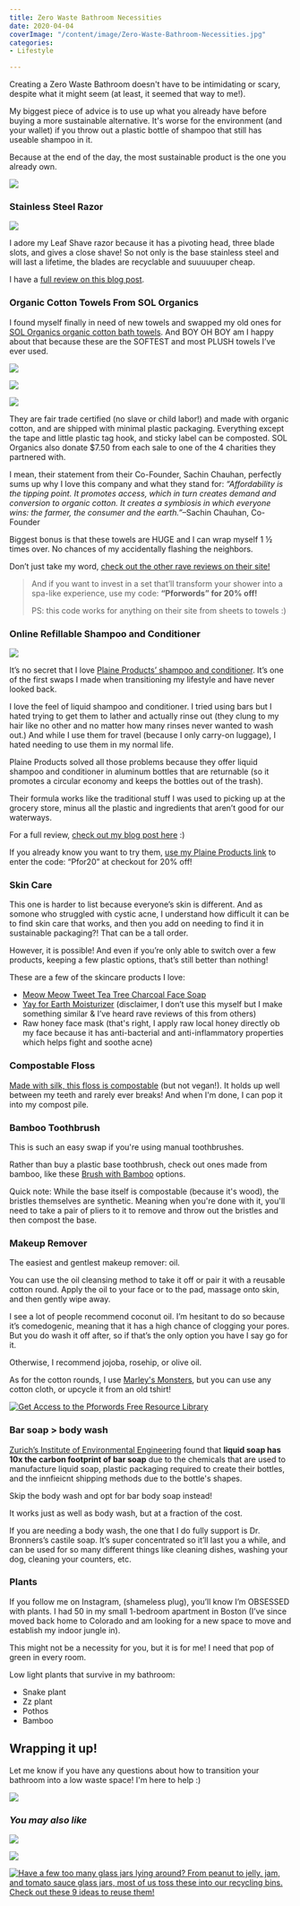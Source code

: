 ```yaml
---
title: Zero Waste Bathroom Necessities
date: 2020-04-04
coverImage: "/content/image/Zero-Waste-Bathroom-Necessities.jpg"
categories:
- Lifestyle

---
```

Creating a Zero Waste Bathroom doesn't have to be intimidating or scary, despite what it might seem (at least, it seemed that way to me!).

My biggest piece of advice is to use up what you already have before buying a more sustainable alternative. It's worse for the environment (and your wallet) if you throw out a plastic bottle of shampoo that still has useable shampoo in it.

Because at the end of the day, the most sustainable product is the one you already own.

![](images/Zero-Waste-Bathroom-Necessities.jpg)

### Stainless Steel Razor

![](images/Leaf-Front-min-768x1024.png)

I adore my Leaf Shave razor because it has a pivoting head, three blade slots, and gives a close shave! So not only is the base stainless steel and will last a lifetime, the blades are recyclable and suuuuuper cheap.

I have a [full review on this blog post](https://pforwords.com/sustainable-razor/).

### Organic Cotton Towels From SOL Organics

I found myself finally in need of new towels and swapped my old ones for [SOL Organics organic cotton bath towels](https://solorganix.com/products/organic-bath-towel). And BOY OH BOY am I happy about that because these are the SOFTEST and most PLUSH towels I’ve ever used.

![](https://i0.wp.com/pforwords.com/wp-content/uploads/2020/04/Sol-Towels-1-min.jpg?fit=768%2C1024&ssl=1)

![](https://i1.wp.com/pforwords.com/wp-content/uploads/2020/04/Sol-Towels-2-min-1.jpg?fit=768%2C1024&ssl=1)

![](https://i0.wp.com/pforwords.com/wp-content/uploads/2020/04/Sol-Towels-3-min-1.jpg?fit=768%2C1024&ssl=1)

They are fair trade certified (no slave or child labor!) and made with organic cotton, and are shipped with minimal plastic packaging. Everything except the tape and little plastic tag hook, and sticky label can be composted. SOL Organics also donate $7.50 from each sale to one of the 4 charities they partnered with.

I mean, their statement from their Co-Founder, Sachin Chauhan, perfectly sums up why I love this company and what they stand for: _“Affordability is the tipping point. It promotes access, which in turn creates demand and conversion to organic cotton. It creates a symbiosis in which everyone wins: the farmer, the consumer and the earth.”_–Sachin Chauhan, Co-Founder

Biggest bonus is that these towels are HUGE and I can wrap myself 1 ½ times over. No chances of my accidentally flashing the neighbors.

Don’t just take my word, [check out the other rave reviews on their site!](https://solorganix.com/products/organic-bath-towel)

> And if you want to invest in a set that’ll transform your shower into a spa-like experience, use my code: **“Pforwords” for 20% off!**
>
> PS: this code works for anything on their site from sheets to towels :)

### Online Refillable Shampoo and Conditioner

![](images/Plaine-Products-768x1024.png)

It’s no secret that I love [Plaine Products’ shampoo and conditioner](https://www.plaineproducts.com/shop/ref/taylorapfromer/). It’s one of the first swaps I made when transitioning my lifestyle and have never looked back.

I love the feel of liquid shampoo and conditioner. I tried using bars but I hated trying to get them to lather and actually rinse out (they clung to my hair like no other and no matter how many rinses never wanted to wash out.) And while I use them for travel (because I only carry-on luggage), I hated needing to use them in my normal life.

Plaine Products solved all those problems because they offer liquid shampoo and conditioner in aluminum bottles that are returnable (so it promotes a circular economy and keeps the bottles out of the trash).

Their formula works like the traditional stuff I was used to picking up at the grocery store, minus all the plastic and ingredients that aren’t good for our waterways.

For a full review, [check out my blog post here](https://pforwords.com/zero-waste-shampoo-and-conditioner/) :)

If you already know you want to try them, [use my Plaine Products link](https://www.plaineproducts.com/shop/ref/taylorapfromer/) to enter the code: “Pfor20” at checkout for 20% off!

### Skin Care

This one is harder to list because everyone’s skin is different. And as somone who struggled with cystic acne, I understand how difficult it can be to find skin care that works, and then you add on needing to find it in sustainable packaging?! That can be a tall order.

However, it is possible! And even if you’re only able to switch over a few products, keeping a few plastic options, that’s still better than nothing!

These are a few of the skincare products I love:

* [Meow Meow Tweet Tea Tree Charcoal Face Soap](https://meowmeowtweet.com/collections/face/products/tea-tree-eucalyptus-charcoal-bar-soap)
* [Yay for Earth Moisturizer](https://www.yayforearth.com/product-page/yayforearth-face-lotion-2oz) (disclaimer, I don’t use this myself but I make something similar & I’ve heard rave reviews of this from others)
* Raw honey face mask (that's right, I apply raw local honey directly ob my face because it has anti-bacterial and anti-inflammatory properties which helps fight and soothe acne)

### Compostable Floss

[Made with silk, this floss is compostable](https://lifewithoutplastic.com/plastic-free-dental-floss-from-natural-silk-in-refillable-glass-jar-berry-blue/?aff=468) (but not vegan!). It holds up well between my teeth and rarely ever breaks! And when I'm done, I can pop it into my compost pile.

### Bamboo Toothbrush

This is such an easy swap if you're using manual toothbrushes.

Rather than buy a plastic base toothbrush, check out ones made from bamboo, like these [Brush with Bamboo](https://pforwords.us17.list-manage.com/track/click?u=5b681306c07fa1e4485bea85e&id=d1f3f7451e&e=e8f0dd9a34) options.

Quick note: While the base itself is compostable (because it's wood), the bristles themselves are synthetic. Meaning when you're done with it, you'll need to take a pair of pliers to it to remove and throw out the bristles and then compost the base.

### Makeup Remover

The easiest and gentlest makeup remover: oil.

You can use the oil cleansing method to take it off or pair it with a reusable cotton round. Apply the oil to your face or to the pad, massage onto skin, and then gently wipe away.

I see a lot of people recommend coconut oil. I’m hesitant to do so because it’s comedogenic, meaning that it has a high chance of clogging your pores. But you do wash it off after, so if that’s the only option you have I say go for it.

Otherwise, I recommend jojoba, rosehip, or olive oil.

As for the cotton rounds, I use [Marley's Monsters](https://earthhero.com/products/beauty-care/marleys-monsters-organic-reusable-makeup-remover-pads-marleys-monsters-earthhero/?ref=pforwords), but you can use any cotton cloth, or upcycle it from an old tshirt!

[![Get Access to the Pforwords Free Resource Library](images/FREE-RESOURCE-LIBRARY-min.png)](https://mailchi.mp/be227f5f5cdc/freeresources)

### Bar soap > body wash

[Zurich’s Institute of Environmental Engineering](https://pubs.acs.org/doi/abs/10.1021/es901236f) found that **liquid soap has 10x the carbon footprint of bar soap** due to the chemicals that are used to manufacture liquid soap, plastic packaging required to create their bottles, and the innfieicnt shipping methods due to the bottle's shapes.

Skip the body wash and opt for bar body soap instead!

It works just as well as body wash, but at a fraction of the cost.

If you are needing a body wash, the one that I do fully support is Dr. Bronners’s castile soap. It’s super concentrated so it’ll last you a while, and can be used for so many different things like cleaning dishes, washing your dog, cleaning your counters, etc.

### Plants

If you follow me on Instagram, (shameless plug), you’ll know I’m OBSESSED with plants. I had 50 in my small 1-bedroom apartment in Boston (I’ve since moved back home to Colorado and am looking for a new space to move and establish my indoor jungle in).

This might not be a necessity for you, but it is for me! I need that pop of green in every room.

Low light plants that survive in my bathroom:

* Snake plant
* Zz plant
* Pothos
* Bamboo

## Wrapping it up!

Let me know if you have any questions about how to transition your bathroom into a low waste space! I'm here to help :)

![](images/Zero-Waste-Bathroom-Necessities-Pib-683x1024.jpg)

### _You may also like_

[![](images/Reel-Toilet-Paper-Pin-min-683x1024.jpg)](https://pforwords.com/5-advanced-zero-waste-swaps-for-a-sustainable-bathroom/)

[![](images/Hair-Care.jpg)](https://pforwords.com/hair-care-routine/)

[![Have a few too many glass jars lying around? From peanut to jelly, jam, and tomato sauce glass jars, most of us toss these into our recycling bins. Check out these 9 ideas to reuse them!](images/glass-jars-1-min-684x1024.png)](https://pforwords.com/how-to-use-old-glass-jars/)